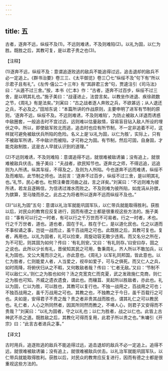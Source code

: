 ```yaml
---
---
---
```

title: 五
---



古者，逐奔不远，纵绥不及(1)。不远则难诱，不及则难陷(2)。以礼为固，以仁为胜。既胜之后，其教可复，是以君子贵之也(3)。

【注释】

(1)逐奔不远，纵绥不及：意谓追逐败逃的敌兵不能追得过远，追击退却的敌兵不必一定追上。《群书治要》卷三三、《太平御览》卷三〇七“纵绥不及”句下有“所以示君子且有礼”。《左传·僖公二十三年》有“其辟君三舍”句，贾逵注引《司马法》曰：“从遁不过三舍。”按，本书《仁本》作：“古者，逐奔不过百步，纵绥不过三舍，是以明其礼也。”施子美曰：“战谨进止，法尝言矣。以教坐作进退、疾徐疏数之节，《周礼》有是法矣。”刘寅曰：“古之战者逐人奔败之兵，不欲甚远；从人退还之兵，不必及之。”田旭东说：“本篇所讲的作战原则，主要申明了进军有节制的原则，‘逐奔不远，纵绥不及。不远则难诱，不及则难陷’，为防止被敌人详退而诱惑中敌圈套，一般追击时不宜过远，远则难以估量敌情，容易盲目钻入敌人所设的埋伏之中。所以，即使敌军败北而逃，追击时也应有所节制，不一定非追着不可，这样就可避免被敌伏兵所陷的危险。名义上是‘以礼为固，以仁为胜’，实际上，只有不被敌军所诱，不中敌计而被陷，才可称之为固。有节制，然后可固，自身固，才能克敌制胜，这是古人早就认识到的道理。”

(2)不远则难诱，不及则难陷：意谓追得不远，就很难被敌诱骗；没有追上，就很难被敌兵伏击。施子美曰：“夫战者，欲民知节也。逐奔北之师，不得远追，远追则为人所诱。纵其车绥，不得及之，及则为人所陷。今也逐奔不远而难诱，纵绥不及而难陷，此节制之师也。法前言：‘逐奔不过百步，纵绥不过三舍，是以明其礼也。’礼节，民心者也。杜预注秦晋河曲之战，言之详矣。”刘寅曰：“不远则难为彼所诱，若龙且逐韩信，为信诱过潍水而败之。不及则难为彼所陷，如庞涓从孙膑，为膑算，至马陵而杀之。此古之为将者所以逐奔不远而纵绥不及也。”

(3)“以礼为固”五句：意谓以礼治军就能巩固军队，以仁带兵就能取得胜利。获胜以后，对民众的教育应反复进行，因而有德之士都是很重视这些方法的。施子美曰：“事有可以行之一时者，有可以行之千万世而不可易者。行之一时者，术也。行之千万世者，道也。道也者，固在于礼，胜在于仁，是以道化民也。化之以道而不事权谲之事，岂徒一战而止，虽千百战用之可也。此既胜之后，其教可复也。复者，再用也。以礼为固者，礼可以捡束，周旋动容无敢少违焉。而又名分之所在，为不可犯，则其固为如何？传曰：‘有礼则安。’又曰：‘有礼则存。’曰安曰存，固之之说也。此所以少长有礼，晋侯知其民之可用，鲁秉周礼，齐人所以不敢加兵，以礼为固也。文公大蒐而示之礼，亦此意也。《周礼》以军礼同邦国，皆此意也。以仁为胜者，仁则能爱人者，人当爱之，视卒如爱子，可与之俱死。而又仁人之兵，如时雨降，将俯伏归从之不暇，又何敢敌者哉？传曰：‘仁者无敌。’又曰：‘节制不可以敌仁义。’则仁之为胜也如何？汤之克宽克仁而克夏，武之发政施仁克商，则仁之为胜也可知。齐威之遗衣遗食，谓此也。而穰苴、吴起所以胜敌者，亦此也。礼以为固，仁以为胜，可以胜也，其教可以复行也。不独一战用之，百战用之可也；不独百战用之，虽千万战用之可也。其教之也，不独教之于今日，虽千百载行之可也。夫如是，安得君子不贵之哉？贵之者非贵其战而胜也，谓其礼仁之可以教民也。礼仁者，人心之所同然者，因其所同然而教之，不咈人心，则君子又安得而不贵哉？”刘寅曰：“以礼为固者，守之以礼也；以仁为胜者，战之以仁也。此皆上古神武不杀之道。既胜敌之后，其教化可得而复用，此君子所以贵之也。”朱墉引《开宗》曰：“此言古者进兵之事。”

【译文】

古时用兵，追逐败逃的敌兵不能追得过远，追击退却的敌兵不必一定追上。追得不远，就很难被敌诱骗；没有追上，就很难被敌兵伏击。以礼治军就能巩固军队，以仁带兵就能取得胜利。获胜以后，对民众的教育应反复进行，因而有德之士都是很重视这些方法的。